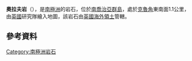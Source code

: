 {{coord|54|3|S|37|7|W|display=title}}

'''奧拉夫岩'''（{{lang-en|Olav Rocks}}），是[[南極洲|南極洲]]的岩石，位於[[南喬治亞群島|南喬治亞群島]]，處於[[克魯角|克魯角]]東南面1.1公里，由[[英國|英國]]研究隊繪入地圖，該岩石由[[英國海外領土|英國海外領土]]管轄。

==參考資料==
{{usgs-gazetteer}}

{{Antarctica-geo-stub}}
[[Category:南極洲岩石|Category:南極洲岩石]]